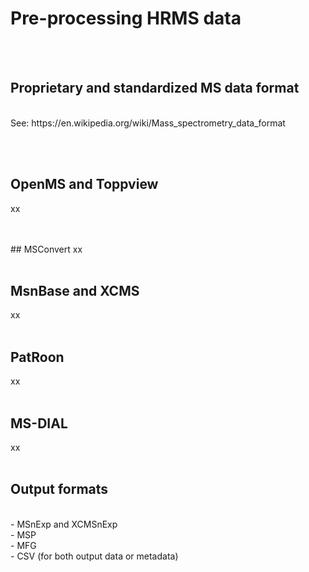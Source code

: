 # **Pre-processing HRMS data** {#MS_preprocess}

<br><br>

## Proprietary and standardized MS data format
<br>
See: https://en.wikipedia.org/wiki/Mass_spectrometry_data_format

<br><br>

## OpenMS and Toppview
xx


<br><br>
## MSConvert
xx
<br><br>

## MsnBase and XCMS
xx
<br><br>

## PatRoon
xx
<br><br>

## MS-DIAL
xx
<br><br>

## Output formats
<br>
- MSnExp and XCMSnExp <br>
- MSP <br>
- MFG <br>
- CSV (for both output data or metadata) <br>
